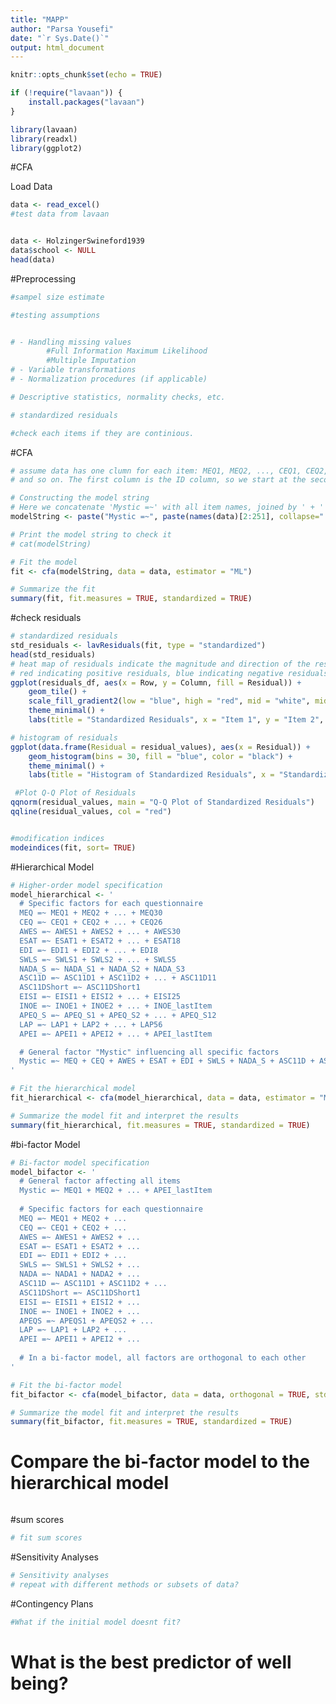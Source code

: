 ---
title: "MAPP"
author: "Parsa Yousefi"
date: "`r Sys.Date()`"
output: html_document
---

```{r setup, include=FALSE}
knitr::opts_chunk$set(echo = TRUE)

if (!require("lavaan")) {
    install.packages("lavaan")
}

library(lavaan)
library(readxl)
library(ggplot2)


```

#CFA

Load Data
```{r}
data <- read_excel()
#test data from lavaan


data <- HolzingerSwineford1939
data$school <- NULL
head(data)

```

#Preprocessing
```{r}
#sampel size estimate

#testing assumptions


# - Handling missing values
        #Full Information Maximum Likelihood
        #Multiple Imputation
# - Variable transformations
# - Normalization procedures (if applicable)

# Descriptive statistics, normality checks, etc.

# standardized residuals

#check each items if they are continious. 

```


#CFA
```{r}
# assume data has one clumn for each item: MEQ1, MEQ2, ..., CEQ1, CEQ2, ..., AWE1, AWE2,
# and so on. The first column is the ID column, so we start at the second column (index 2)

# Constructing the model string
# Here we concatenate 'Mystic =~' with all item names, joined by ' + '
modelString <- paste("Mystic =~", paste(names(data)[2:251], collapse=" + "))

# Print the model string to check it
# cat(modelString)

# Fit the model
fit <- cfa(modelString, data = data, estimator = "ML")

# Summarize the fit
summary(fit, fit.measures = TRUE, standardized = TRUE)
```

#check residuals
```{r}

# standardized residuals
std_residuals <- lavResiduals(fit, type = "standardized")
head(std_residuals)
# heat map of residuals indicate the magnitude and direction of the residuals, 
# red indicating positive residuals, blue indicating negative residuals, and white indicating residuals close to zero.
ggplot(residuals_df, aes(x = Row, y = Column, fill = Residual)) +
    geom_tile() +
    scale_fill_gradient2(low = "blue", high = "red", mid = "white", midpoint = 0, limit = c(-3, 3)) +
    theme_minimal() +
    labs(title = "Standardized Residuals", x = "Item 1", y = "Item 2", fill = "Residual")

# histogram of residuals
ggplot(data.frame(Residual = residual_values), aes(x = Residual)) +
    geom_histogram(bins = 30, fill = "blue", color = "black") +
    theme_minimal() +
    labs(title = "Histogram of Standardized Residuals", x = "Standardized Residual", y = "Frequency")

 #Plot Q-Q Plot of Residuals
qqnorm(residual_values, main = "Q-Q Plot of Standardized Residuals")
qqline(residual_values, col = "red")


#modification indices
modeindices(fit, sort= TRUE)

```


#Hierarchical Model
```{r}


# Higher-order model specification 
model_hierarchical <- '
  # Specific factors for each questionnaire
  MEQ =~ MEQ1 + MEQ2 + ... + MEQ30
  CEQ =~ CEQ1 + CEQ2 + ... + CEQ26
  AWES =~ AWES1 + AWES2 + ... + AWES30
  ESAT =~ ESAT1 + ESAT2 + ... + ESAT18
  EDI =~ EDI1 + EDI2 + ... + EDI8
  SWLS =~ SWLS1 + SWLS2 + ... + SWLS5
  NADA_S =~ NADA_S1 + NADA_S2 + NADA_S3
  ASC11D =~ ASC11D1 + ASC11D2 + ... + ASC11D11
  ASC11DShort =~ ASC11DShort1
  EISI =~ EISI1 + EISI2 + ... + EISI25
  INOE =~ INOE1 + INOE2 + ... + INOE_lastItem
  APEQ_S =~ APEQ_S1 + APEQ_S2 + ... + APEQ_S12
  LAP =~ LAP1 + LAP2 + ... + LAP56
  APEI =~ APEI1 + APEI2 + ... + APEI_lastItem

  # General factor "Mystic" influencing all specific factors
  Mystic =~ MEQ + CEQ + AWES + ESAT + EDI + SWLS + NADA_S + ASC11D + ASC11DShort + INOE + EISI + APEQ_S + LAP + APEI
'

# Fit the hierarchical model 
fit_hierarchical <- cfa(model_hierarchical, data = data, estimator = "ML")

# Summarize the model fit and interpret the results
summary(fit_hierarchical, fit.measures = TRUE, standardized = TRUE)


```

#bi-factor Model
```{r}
# Bi-factor model specification
model_bifactor <- '
  # General factor affecting all items
  Mystic =~ MEQ1 + MEQ2 + ... + APEI_lastItem
  
  # Specific factors for each questionnaire
  MEQ =~ MEQ1 + MEQ2 + ... 
  CEQ =~ CEQ1 + CEQ2 + ... 
  AWES =~ AWES1 + AWES2 + ...
  ESAT =~ ESAT1 + ESAT2 + ... 
  EDI =~ EDI1 + EDI2 + ... 
  SWLS =~ SWLS1 + SWLS2 + ... 
  NADA =~ NADA1 + NADA2 + ... 
  ASC11D =~ ASC11D1 + ASC11D2 + ... 
  ASC11DShort =~ ASC11DShort1 
  EISI =~ EISI1 + EISI2 + ... 
  INOE =~ INOE1 + INOE2 + ... 
  APEQS =~ APEQS1 + APEQS2 + ... 
  LAP =~ LAP1 + LAP2 + ... 
  APEI =~ APEI1 + APEI2 + ... 
  
  # In a bi-factor model, all factors are orthogonal to each other
'

# Fit the bi-factor model
fit_bifactor <- cfa(model_bifactor, data = data, orthogonal = TRUE, std.lv=TRUE, estimator = "ML")

# Summarize the model fit and interpret the results
summary(fit_bifactor, fit.measures = TRUE, standardized = TRUE)
```	

# Compare the bi-factor model to the hierarchical model
```{r}

```

#sum scores
```{r}

# fit sum scores 


```
#Sensitivity Analyses
```{r}
# Sensitivity analyses
# repeat with different methods or subsets of data?
```

#Contingency Plans
```{r}
#What if the initial model doesnt fit?


```

# What is the best predictor of well being?
```{r}


```
